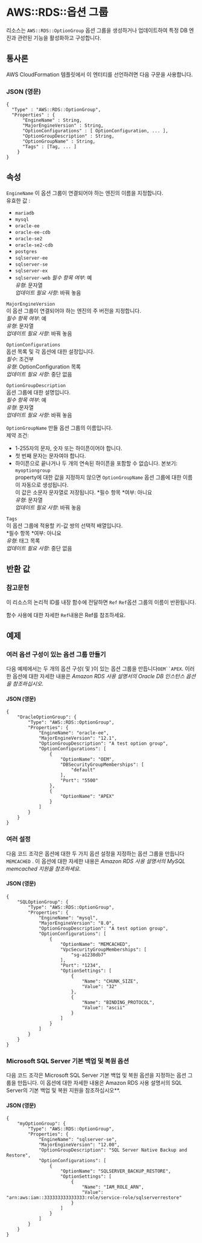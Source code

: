 # AWS::RDS::옵션 그룹

리소스는 `AWS::RDS::OptionGroup` 옵션 그룹을 생성하거나 업데이트하여 특정 DB 엔진과 관련된 기능을 활성화하고 구성합니다.

## 통사론

AWS CloudFormation 템플릿에서 이 엔터티를 선언하려면 다음 구문을 사용합니다.

### JSON (영문)

```
{
  "Type" : "AWS::RDS::OptionGroup",
  "Properties" : {
      "EngineName" : String,
      "MajorEngineVersion" : String,
      "OptionConfigurations" : [ OptionConfiguration, ... ],
      "OptionGroupDescription" : String,
      "OptionGroupName" : String,
      "Tags" : [Tag, ... ]
    }
}
```

## 속성

`EngineName` 이 옵션 그룹이 연결되어야 하는 엔진의 이름을 지정합니다.  
유효한 값 :

- `mariadb`
- `mysql`
- `oracle-ee`
- `oracle-ee-cdb`
- `oracle-se2`
- `oracle-se2-cdb`
- `postgres`
- `sqlserver-ee`
- `sqlserver-se`
- `sqlserver-ex`
- `sqlserver-web`
  _필수 항목 여부_: 예  
  _유형_: 문자열  
  _업데이트 필요 사항_: 바꿔 놓음

`MajorEngineVersion`  
이 옵션 그룹이 연결되어야 하는 엔진의 주 버전을 지정합니다.  
_필수 항목 여부_: 예  
_유형_: 문자열  
_업데이트 필요 사항_: 바꿔 놓음

`OptionConfigurations`  
옵션 목록 및 각 옵션에 대한 설정입니다.  
_필수_: 조건부  
_유형_: OptionConfiguration 목록  
_업데이트 필요 사항_: 중단 없음

`OptionGroupDescription`  
옵션 그룹에 대한 설명입니다.  
_필수 항목 여부_: 예  
_유형_: 문자열  
_업데이트 필요 사항_: 바꿔 놓음

`OptionGroupName` 만들 옵션 그룹의 이름입니다.  
제약 조건:

- 1-255자의 문자, 숫자 또는 하이픈이어야 합니다.
- 첫 번째 문자는 문자여야 합니다.
- 하이픈으로 끝나거나 두 개의 연속된 하이픈을 포함할 수 없습니다.
  본보기: `myoptiongroup`  
  property에 대한 값을 지정하지 않으면 `OptionGroupName` 옵션 그룹에 대한 이름이 자동으로 생성됩니다.  
  이 값은 소문자 문자열로 저장됩니다.
  *필수 항목 *여부: 아니요  
  _유형_: 문자열  
  _업데이트 필요 사항_: 바꿔 놓음

`Tags`  
이 옵션 그룹에 적용할 키-값 쌍의 선택적 배열입니다.  
*필수 항목 *여부: 아니요  
_유형_: 태그 목록  
_업데이트 필요 사항_: 중단 없음

## 반환 값

### 참고문헌

이 리소스의 논리적 ID를 내장 함수에 전달하면 `Ref` `Ref`옵션 그룹의 이름이 반환됩니다.

함수 사용에 대한 자세한 `Ref`내용은 Ref를 참조하세요.

## 예제

### 여러 옵션 구성이 있는 옵션 그룹 만들기

다음 예제에서는 두 개의 옵션 구성( 및 )이 있는 옵션 그룹을 만듭니다`OEM``APEX`. 이러한 옵션에 대한 자세한 내용은 _Amazon RDS 사용 설명서의 Oracle DB 인스턴스 옵션을 참조하십시오_.

#### JSON (영문)

```
{
    "OracleOptionGroup": {
        "Type": "AWS::RDS::OptionGroup",
        "Properties": {
            "EngineName": "oracle-ee",
            "MajorEngineVersion": "12.1",
            "OptionGroupDescription": "A test option group",
            "OptionConfigurations": [
                {
                    "OptionName": "OEM",
                    "DBSecurityGroupMemberships": [
                        "default"
                    ],
                    "Port": "5500"
                },
                {
                    "OptionName": "APEX"
                }
            ]
        }
    }
}
```

### 여러 설정

다음 코드 조각은 옵션에 대한 두 가지 옵션 설정을 지정하는 옵션 그룹을 만듭니다 `MEMCACHED` . 이 옵션에 대한 자세한 내용은 _Amazon RDS 사용 설명서의 MySQL memcached 지원을 참조하세요_.

#### JSON (영문)

```
{
    "SQLOptionGroup": {
        "Type": "AWS::RDS::OptionGroup",
        "Properties": {
            "EngineName": "mysql",
            "MajorEngineVersion": "8.0",
            "OptionGroupDescription": "A test option group",
            "OptionConfigurations": [
                {
                    "OptionName": "MEMCACHED",
                    "VpcSecurityGroupMemberships": [
                        "sg-a1238db7"
                    ],
                    "Port": "1234",
                    "OptionSettings": [
                        {
                            "Name": "CHUNK_SIZE",
                            "Value": "32"
                        },
                        {
                            "Name": "BINDING_PROTOCOL",
                            "Value": "ascii"
                        }
                    ]
                }
            ]
        }
    }
}
```

### Microsoft SQL Server 기본 백업 및 복원 옵션

다음 코드 조각은 Microsoft SQL Server 기본 백업 및 복원 옵션을 지정하는 옵션 그룹을 만듭니다. 이 옵션에 대한 자세한 내용은 Amazon RDS 사용 설명서의 SQL Server의 기본 백업 및 복원 지원을 참조하십시오\*\*.

#### JSON (영문)

```
{
    "myOptionGroup": {
        "Type": "AWS::RDS::OptionGroup",
        "Properties": {
            "EngineName": "sqlserver-se",
            "MajorEngineVersion": "12.00",
            "OptionGroupDescription": "SQL Server Native Backup and Restore",
            "OptionConfigurations": [
                {
                    "OptionName": "SQLSERVER_BACKUP_RESTORE",
                    "OptionSettings": [
                        {
                            "Name": "IAM_ROLE_ARN",
                            "Value": "arn:aws:iam::333333333333333:role/service-role/sqlserverrestore"
                        }
                    ]
                }
            ]
        }
    }
}
```
